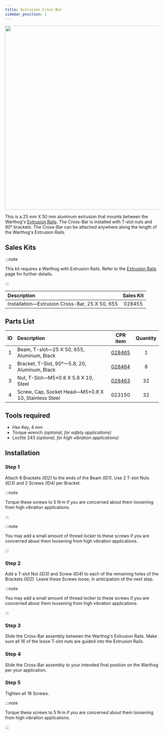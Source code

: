 ```yaml
---
title: Extrusion Cross-Bar
sidebar_position: 2
---
```


<center>
  <img
    src="/img/robot_images/warthog_images/warthog_pacs_2.png"
    width="600"
  />
</center>

This is a 25 mm X 50 mm aluminum extrusion that mounts between the Warthog's [Extrusion Rails](/docs/robots/outdoor_robots/warthog/integration_warthog/kits_warthog/extrusion_rails_warthog).
The Cross-Bar is installed with T-slot nuts and 90° brackets.
The Cross-Bar can be attached anywhere along the length of the Warthog's Extrusion Rails.

## Sales Kits

:::note

This kit requires a Warthog with Extrusion Rails.
Refer to the [Extrusion Rails](./extrusion_rails_warthog) page for further details.

:::

| Description                                    | Sales Kit |
| :--------------------------------------------- | :-------: |
| Installation—Extrusion Cross-Bar, 25 X 50, 655 |  028455   |

## Parts List

| ID  | Description                                          |                         CPR item                         | Quantity |
| :-: | :--------------------------------------------------- | :------------------------------------------------------: | :------: |
|  1  | Beam, T-slot—25 X 50, 655, Aluminum, Black           | [028465](/assets/pdf/clearpath_robotics_028465-TDS1.pdf) |    1     |
|  2  | Bracket, T-Slot, 90°—5.8, 20, Aluminum, Black        | [028464](/assets/pdf/clearpath_robotics_028464-TDS1.pdf) |    8     |
|  3  | Nut, T-Slot—M5×0.8 X 5.8 X 10, Steel                 | [028463](/assets/pdf/clearpath_robotics_028463-TDS1.pdf) |    32    |
|  4  | Screw, Cap, Socket Head—M5×0.8 X 10, Stainless Steel |                          023150                          |    32    |

## Tools required

- Hex Key, 4 mm
- Torque wrench _(optional, for safety applications)_
- Loctite 243 _(optional, for high vibration applications)_

## Installation

### Step 1

Attach 8 Brackets _(ID2)_ to the ends of the Beam _(ID1)_.
Use 2 T-slot Nuts _(ID3)_ and 2 Screws _(ID4)_ per Bracket.

:::note

Torque these screws to 5 N·m if you are concerned about them loosening from high vibration applications.

:::

:::note

You may add a small amount of thread locker to these screws if you are concerned about them loosening from high vibration applications.

:::

### Step 2

Add a T-slot Nut _(ID3)_ and Screw _(ID4)_ to each of the remaining holes of the Brackets _(ID2)_.
Leave these Screws loose, in anticipation of the next step.

:::note

You may add a small amount of thread locker to these screws if you are concerned about them loosening from high vibration applications.

:::

### Step 3

Slide the Cross-Bar assembly between the Warthog's Extrusion Rails.
Make sure all 16 of the loose T-slot nuts are guided into the Extrusion Rails.

### Step 4

Slide the Cross-Bar assembly to your intended final position on the Warthog per your application.

### Step 5

Tighten all 16 Screws.

:::note

Torque these screws to 5 N·m if you are concerned about them loosening from high vibration applications.

:::
